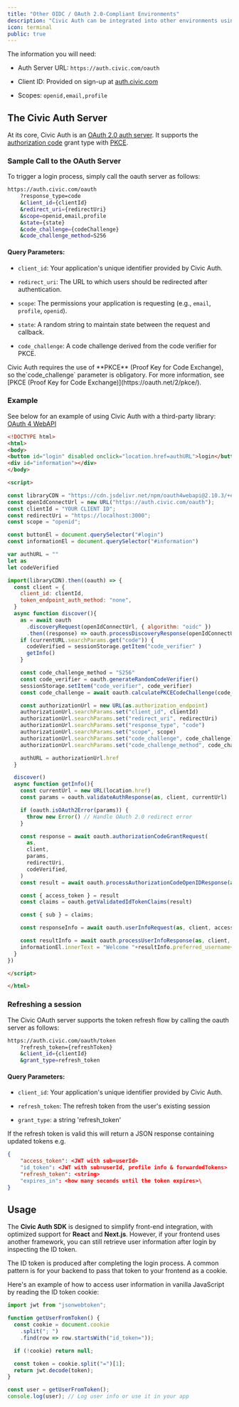 ```yaml
---
title: "Other OIDC / OAuth 2.0-Compliant Environments"
description: "Civic Auth can be integrated into other environments using any OIDC or OAuth 2.0-compliant client libraries."
icon: terminal
public: true
---
```


The information you will need:

* Auth Server URL: `https://auth.civic.com/oauth`

* Client ID: Provided on sign-up at [auth.civic.com](https://auth.civic.com)

* Scopes: `openid,email,profile`

## The Civic Auth Server

At its core, Civic Auth is an [OAuth 2.0 auth server](https://oauth.net/2/). It supports the [authorization code](https://oauth.net/2/grant-types/authorization-code/) grant type with [PKCE](https://oauth.net/2/pkce/).

### Sample Call to the OAuth Server

To trigger a login process, simply call the oauth server as follows:

```bash
https://auth.civic.com/oauth
    ?response_type=code
    &client_id={clientId}
    &redirect_uri={redirectUri}
    &scope=openid,email,profile
    &state={state}
    &code_challenge={codeChallenge}
    &code_challenge_method=S256
```

#### **Query Parameters:**

* `client_id`: Your application's unique identifier provided by Civic Auth.

* `redirect_uri`: The URL to which users should be redirected after authentication.

* `scope`: The permissions your application is requesting (e.g., `email`, `profile`, `openid`).

* `state`: A random string to maintain state between the request and callback.

* `code_challenge`: A code challenge derived from the code verifier for PKCE.

<Info>
  Civic Auth requires the use of **PKCE** (Proof Key for Code Exchange), so the`code_challenge` parameter is obligatory. For more information, see [PKCE (Proof Key for Code Exchange)](https://oauth.net/2/pkce/).
</Info>

### Example

See below for an example of using Civic Auth with a third-party library: [OAuth 4 WebAPI](https://github.com/panva/oauth4webapi)

<Accordion title="Sample code">

  ```html index.html
  <!DOCTYPE html>
  <html>
  <body>
  <button id="login" disabled onclick="location.href=authURL">login</button>
  <div id="information"></div>
  </body>

  <script>

  const libraryCDN = "https://cdn.jsdelivr.net/npm/oauth4webapi@2.10.3/+esm"
  const openIdConnectUrl = new URL("https://auth.civic.com/oauth");
  const clientId = "YOUR CLIENT ID";
  const redirectUri = "https://localhost:3000";
  const scope = "openid";

  const buttonEl = document.querySelector("#login")
  const informationEl = document.querySelector("#information")

  var authURL = ""
  let as
  let codeVerified

  import(libraryCDN).then((oauth) => {
    const client = {
      client_id: clientId,
      token_endpoint_auth_method: "none",
    }
    async function discover(){
      as = await oauth
        .discoveryRequest(openIdConnectUrl, { algorithm: "oidc" })
        .then((response) => oauth.processDiscoveryResponse(openIdConnectUrl, response))
      if (currentURL.searchParams.get("code")) {
        codeVerified = sessionStorage.getItem("code_verifier" )
        getInfo()
      }

      const code_challenge_method = "S256"
      const code_verifier = oauth.generateRandomCodeVerifier()
      sessionStorage.setItem("code_verifier", code_verifier)
      const code_challenge = await oauth.calculatePKCECodeChallenge(code_verifier)

      const authorizationUrl = new URL(as.authorization_endpoint)
      authorizationUrl.searchParams.set("client_id", clientId)
      authorizationUrl.searchParams.set("redirect_uri", redirectUri)
      authorizationUrl.searchParams.set("response_type", "code")
      authorizationUrl.searchParams.set("scope", scope)
      authorizationUrl.searchParams.set("code_challenge", code_challenge)
      authorizationUrl.searchParams.set("code_challenge_method", code_challenge_method)

      authURL = authorizationUrl.href
    }

    discover()
    async function getInfo(){
      const currentUrl = new URL(location.href)
      const params = oauth.validateAuthResponse(as, client, currentUrl)

      if (oauth.isOAuth2Error(params)) {
        throw new Error() // Handle OAuth 2.0 redirect error
      }

      const response = await oauth.authorizationCodeGrantRequest(
        as,
        client,
        params,
        redirectUri,
        codeVerified,
      )
      const result = await oauth.processAuthorizationCodeOpenIDResponse(as, client, response )

      const { access_token } = result
      const claims = oauth.getValidatedIdTokenClaims(result)

      const { sub } = claims;

      const responseInfo = await oauth.userInfoRequest(as, client, access_token)

      const resultInfo = await oauth.processUserInfoResponse(as, client, sub, responseInfo)
      informationEl.innerText = "Welcome "+resultInfo.preferred_username+" ("+resultInfo.name+")"
    }
  })

  </script>

  </html>
  ```
</Accordion>

### Refreshing a session

The Civic OAuth server supports the token refresh flow by calling the oauth server as follows:

```bash
https://auth.civic.com/oauth/token
    ?refresh_token={refreshToken}
    &client_id={clientId}
    &grant_type=refresh_token
```

#### **Query Parameters:**

* `client_id`: Your application's unique identifier provided by Civic Auth.

* `refresh_token`: The refresh token from the user's existing session

* `grant_type`: a string 'refresh\_token'

If the refresh token is valid this will return a JSON response containing updated tokens e.g.

```json
{
    "access_token": <JWT with sub=userId>
    "id_token": <JWT with sub=userId, profile info & forwardedTokens>
    "refresh_token": <string>
    "expires_in": <how many seconds until the token expires>\
}
```

## Usage

The **Civic Auth SDK** is designed to simplify front-end integration, with optimized support for **React** and **Next.js**. However, if your frontend uses another framework, you can still retrieve user information after login by inspecting the ID token.

The ID token is produced after completing the login process. A common pattern is for your backend to pass that token to your frontend as a cookie.

Here's an example of how to access user information in vanilla JavaScript by reading the ID token cookie:

```ts
import jwt from "jsonwebtoken";

function getUserFromToken() {
  const cookie = document.cookie
    .split("; ")
    .find(row => row.startsWith("id_token="));

  if (!cookie) return null;

  const token = cookie.split("=")[1];
  return jwt.decode(token);
}

const user = getUserFromToken();
console.log(user); // Log user info or use it in your app
```
